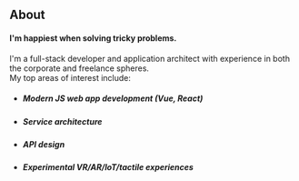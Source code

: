 ## About
#### I'm happiest when solving tricky problems.
I'm a full-stack developer and application architect with experience in both the corporate and freelance spheres.<br/>
My top areas of interest include:

* ##### Modern JS web app development (Vue, React)
* ##### Service architecture
* ##### API design
* ##### Experimental VR/AR/IoT/tactile experiences
